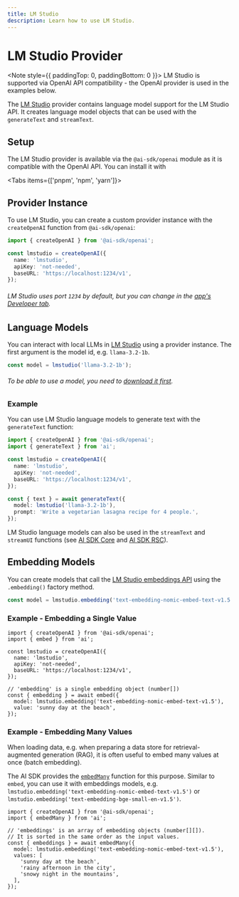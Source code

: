 ```yaml
---
title: LM Studio
description: Learn how to use LM Studio.
---
```


# LM Studio Provider

<Note style={{ paddingTop: 0, paddingBottom: 0 }}>
  LM Studio is supported via OpenAI API compatibility - the OpenAI provider is
  used in the examples below.
</Note>

The [LM Studio](https://lmstudio.ai/docs) provider contains language model support for the LM Studio API.
It creates language model objects that can be used with the `generateText` and `streamText`.

## Setup

The LM Studio provider is available via the `@ai-sdk/openai` module as it is compatible with the OpenAI API.
You can install it with

<Tabs items={['pnpm', 'npm', 'yarn']}>
  <Tab>
    <Snippet text="pnpm add @ai-sdk/openai" dark />
  </Tab>
  <Tab>
    <Snippet text="npm install @ai-sdk/openai" dark />
  </Tab>
  <Tab>
    <Snippet text="yarn add @ai-sdk/openai" dark />
  </Tab>
</Tabs>

## Provider Instance

To use LM Studio, you can create a custom provider instance with the `createOpenAI` function from `@ai-sdk/openai`:

```ts
import { createOpenAI } from '@ai-sdk/openai';

const lmstudio = createOpenAI({
  name: 'lmstudio',
  apiKey: 'not-needed',
  baseURL: 'https://localhost:1234/v1',
});
```
###### LM Studio uses port `1234` by default, but you can change in the [app's Developer tab](https://lmstudio.ai/docs/basics/server).

## Language Models

You can interact with local LLMs in [LM Studio](https://lmstudio.ai/docs/basics/server#endpoints-overview) using a provider instance.
The first argument is the model id, e.g. `llama-3.2-1b`.

```ts
const model = lmstudio('llama-3.2-1b');
```

###### To be able to use a model, you need to [download it first](https://lmstudio.ai/docs/basics/download-model).

### Example

You can use LM Studio language models to generate text with the `generateText` function:

```ts
import { createOpenAI } from '@ai-sdk/openai';
import { generateText } from 'ai';

const lmstudio = createOpenAI({
  name: 'lmstudio',
  apiKey: 'not-needed',
  baseURL: 'https://localhost:1234/v1',
});

const { text } = await generateText({
  model: lmstudio('llama-3.2-1b'),
  prompt: 'Write a vegetarian lasagna recipe for 4 people.',
});
```

LM Studio language models can also be used in the `streamText` and `streamUI` functions
(see [AI SDK Core](/docs/ai-sdk-core) and [AI SDK RSC](/docs/ai-sdk-rsc)).

## Embedding Models

You can create models that call the [LM Studio embeddings API](https://lmstudio.ai/docs/basics/server#endpoints-overview)
using the `.embedding()` factory method.

```ts
const model = lmstudio.embedding('text-embedding-nomic-embed-text-v1.5');
```

### Example - Embedding a Single Value

```tsx
import { createOpenAI } from '@ai-sdk/openai';
import { embed } from 'ai';

const lmstudio = createOpenAI({
  name: 'lmstudio',
  apiKey: 'not-needed',
  baseURL: 'https://localhost:1234/v1',
});

// 'embedding' is a single embedding object (number[])
const { embedding } = await embed({
  model: lmstudio.embedding('text-embedding-nomic-embed-text-v1.5'),
  value: 'sunny day at the beach',
});
```

### Example - Embedding Many Values

When loading data, e.g. when preparing a data store for retrieval-augmented generation (RAG),
it is often useful to embed many values at once (batch embedding).

The AI SDK provides the [`embedMany`](/docs/reference/ai-sdk-core/embed-many) function for this purpose.
Similar to `embed`, you can use it with embeddings models,
e.g. `lmstudio.embedding('text-embedding-nomic-embed-text-v1.5')` or `lmstudio.embedding('text-embedding-bge-small-en-v1.5')`.

```tsx
import { createOpenAI } from '@ai-sdk/openai';
import { embedMany } from 'ai';

// 'embeddings' is an array of embedding objects (number[][]).
// It is sorted in the same order as the input values.
const { embeddings } = await embedMany({
  model: lmstudio.embedding('text-embedding-nomic-embed-text-v1.5'),
  values: [
    'sunny day at the beach',
    'rainy afternoon in the city',
    'snowy night in the mountains',
  ],
});
```